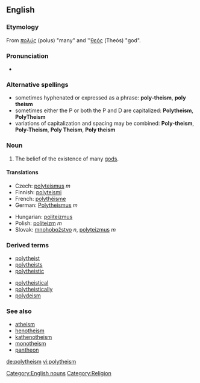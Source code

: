 {{wikipediapar|Polytheism}}
==English==

===Etymology===
From {{Gr.}} ''[[πολύς]]'' (polus) "many" and {{Gr.}} ''[[θεός]] (Theós) "god".

===Pronunciation===
* {{IPA|/pɒli'θi'ĭz'əm}}

===Alternative spellings===
*sometimes hyphenated or expressed as a phrase: '''poly-theism''', '''poly theism'''
*sometimes either the P or both the P and D are capitalized: '''Polytheism''', '''PolyTheism'''
*variations of capitalization and spacing may be combined: '''Poly-theism''', '''Poly-Theism''', '''Poly Theism''', '''Poly theism'''

===Noun===
{{en-noun}}

# The belief of the existence of many [[god]]s.

====Translations====
{{top2}}
*Czech: [[polyteismus]] ''m''
*Finnish: [[polyteismi]]
*French: [[polythéisme]] {{m}}
*German: [[Polytheismus]] ''m''
{{mid2}}
*Hungarian: [[politeizmus]]
*Polish: [[politeizm]] ''m''
*Slovak: [[mnohobožstvo]] ''n'', [[polyteizmus]] ''m''
{{bottom}}

===Derived terms===
{{top2}}
* [[polytheist]]
* [[polytheists]]
* [[polytheistic]]
{{mid2}}
* [[polytheistical]]
* [[polytheistically]]
* [[polydeism]]
{{bottom}}

===See also===
* [[atheism]]
* [[henotheism]]
* [[kathenotheism]]
* [[monotheism]]
* [[pantheon]]

[[Category:English nouns]]
[[Category:Religion]]

[[de:polytheism]]
[[vi:polytheism]]